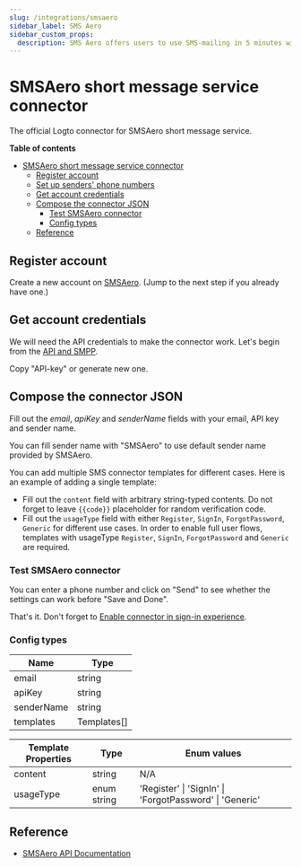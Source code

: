 ```yaml
---
slug: /integrations/smsaero
sidebar_label: SMS Aero
sidebar_custom_props:
  description: SMS Aero offers users to use SMS-mailing in 5 minutes without viewing the contract. Developers are offered a convenient API with accessible classes and 24x7 chat support.
---
```



<GuideTip />

# SMSAero short message service connector

The official Logto connector for SMSAero short message service.

**Table of contents**

- [SMSAero short message service connector](#smsaero-short-message-service-connector)
  - [Register account](#register-account)
  - [Set up senders' phone numbers](#set-up-senders-phone-numbers)
  - [Get account credentials](#get-account-credentials)
  - [Compose the connector JSON](#compose-the-connector-json)
    - [Test SMSAero connector](#test-smsaero-connector)
    - [Config types](#config-types)
  - [Reference](#reference)

## Register account

Create a new account on [SMSAero](https://smsaero.ru/). (Jump to the next step if you already have one.)

## Get account credentials

We will need the API credentials to make the connector work. Let's begin from
the [API and SMPP](https://smsaero.ru/cabinet/settings/apikey/).

Copy "API-key" or generate new one.

## Compose the connector JSON

Fill out the _email_, _apiKey_ and _senderName_ fields with your email, API key and sender name.

You can fill sender name with "SMSAero" to use default sender name provided by SMSAero.

You can add multiple SMS connector templates for different cases. Here is an example of adding a single template:

- Fill out the `content` field with arbitrary string-typed contents. Do not forget to leave `{{code}}` placeholder for
  random verification code.
- Fill out the `usageType` field with either `Register`, `SignIn`, `ForgotPassword`, `Generic` for different use cases.
  In order to enable full user flows, templates with usageType `Register`, `SignIn`, `ForgotPassword` and `Generic` are
  required.

### Test SMSAero connector

You can enter a phone number and click on "Send" to see whether the settings can work before "Save and Done".

That's it. Don't forget
to [Enable connector in sign-in experience](https://docs.logto.io/docs/tutorials/get-started/passwordless-sign-in-by-adding-connectors#enable-sms-or-email-passwordless-sign-in).

### Config types

| Name       | Type        |
| ---------- | ----------- |
| email      | string      |
| apiKey     | string      |
| senderName | string      |
| templates  | Templates[] |

| Template Properties | Type        | Enum values                                             |
| ------------------- | ----------- | ------------------------------------------------------- |
| content             | string      | N/A                                                     |
| usageType           | enum string | 'Register' \| 'SignIn' \| 'ForgotPassword' \| 'Generic' |

## Reference

- [SMSAero API Documentation](https://smsaero.ru/integration/documentation/api/)
